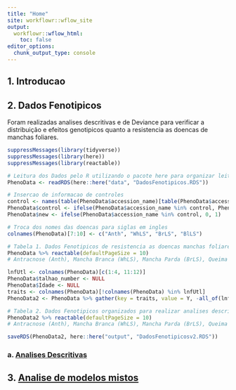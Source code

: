 ```yaml
---
title: "Home"
site: workflowr::wflow_site
output:
  workflowr::wflow_html:
    toc: false
editor_options:
  chunk_output_type: console
---
```


## **1. Introducao**

## **2. Dados Fenotipicos**

Foram realizadas analises descritivas e de Deviance para verificar a distribuição e efeitos genotipicos quanto a resistencia as doencas de manchas foliares.




```r
suppressMessages(library(tidyverse))
suppressMessages(library(here))
suppressMessages(library(reactable))

# Leitura dos Dados pelo R utilizando o pacote here para organizar leitura para qualquer computador
PhenoData <- readRDS(here::here("data", "DadosFenotipicos.RDS"))

# Insercao de informacao de controles
control <- names(table(PhenoData$accession_name)[table(PhenoData$accession_name) > 30])
PhenoData$control <- ifelse(PhenoData$accession_name %in% control, PhenoData$accession_name, "999") 
PhenoData$new <- ifelse(PhenoData$accession_name %in% control, 0, 1)

# Troca dos nomes das doencas para siglas em ingles
colnames(PhenoData)[7:10] <- c("Anth", "WhLS", "BrLS", "BlLS")

# Tabela 1. Dados Fenotipicos de resistencia as doencas manchas foliares avaliadas no banco ativo de germoplasma de mandioca da EMBRAPA no ano de 2021.
PhenoData %>% reactable(defaultPageSize = 10)
# Antracnose (Anth), Mancha Branca (WhLS), Mancha Parda (BrLS), Queima das Folhas (BlLS).

lnfUtl <- colnames(PhenoData)[c(1:4, 11:12)]
PhenoData$talhao_number <- NULL
PhenoData$Idade <- NULL
traits <- colnames(PhenoData)[!colnames(PhenoData) %in% lnfUtl]
PhenoData2 <- PhenoData %>% gather(key = traits, value = Y, -all_of(lnfUtl))

# Tabela 2. Dados Fenotipicos organizados para realizar analises descritivas e de modelos mistos para resistencia as doencas manchas foliares.
PhenoData2 %>% reactable(defaultPageSize = 10)
# Antracnose (Anth), Mancha Branca (WhLS), Mancha Parda (BrLS), Queima das Folhas (BlLS).

saveRDS(PhenoData2, here::here("output", "DadosFenotipicosv2.RDS"))
```

### a. [Analises Descritivas](AnalisesDescritivas.html)
## **3. [Analise de modelos mistos](AnalisesModelosMistos.html)**


